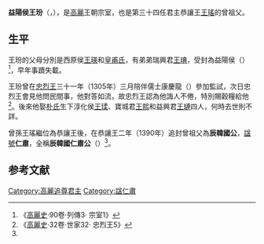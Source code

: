 '''益陽侯王玢'''（{{lang|ko|'''익양후 왕분'''}}，{{bd|？||？|catIdx=W王}}），是[[高麗|高麗]]王朝宗室，也是第三十四任君主恭讓王[[高麗恭讓王|王瑤]]的曾祖父。

== 生平 ==
王玢的父母分別是西原侯[[王瑛_(西原侯)|王瑛]]和[[卞韓國順安妃|皇甫氏]]，有弟弟瑞興君[[王琠|王琠]]，受封為益陽侯（{{lang-ko|익양후}}）<ref name="yyh">《[[高麗史|高麗史]]·90卷·列傳3· 宗室1》</ref>，早年事蹟失載。

王玢曾在[[高麗忠烈王|忠烈王]]三十一年（1305年）三月陪伴儒士康慶龍（{{lang-ko|강경룡}}）參加監試，次日忠烈王會見他問民間事，他對答如流，故忠烈王認為他誨人不倦，特別賜穀糧給他<ref>《[[高麗史|高麗史]]·32卷·世家32· 忠烈王5》</ref>。後來他娶[[辰韓國莊敬妃|朴氏]]生下淳化侯[[王瑈|王瑈]]、寶城君[[王熙_(高麗)|王熙]]和益興君[[王璉|王璉]]四人，何時去世則不詳。

曾孫王瑤繼位為恭讓王後，在恭讓王二年（1390年）追封曾祖父為'''辰韓國公'''，[[諡號|諡號]]'''仁肅'''，全稱'''辰韓國仁肅公'''（{{lang|ko|'''진한국 인숙공'''}}）<ref name="yyh"/>。

==参考文献==
{{Reflist}}

{{高丽王朝君主}}

[[Category:高麗追尊君主|Category:高麗追尊君主]]
[[Category:諡仁肅|Category:諡仁肅]]